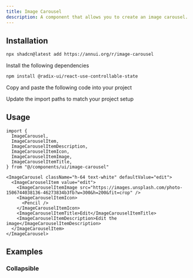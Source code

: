```yaml
---
title: Image Carousel
description: A component that allows you to create an image carousel.
---
```


<ComponentPreview name="image-carousel-demo" />

## Installation

<ComponentInstall>

<CLIInstall>

```bash
npx shadcn@latest add https://annui.org/r/image-carousel
```

</CLIInstall>

<ManualInstall>

<Steps>

<Step>

Install the following dependencies

</Step>

```bash
npm install @radix-ui/react-use-controllable-state
```

<Step>

Copy and paste the following code into your project

</Step>

<ComponentSource name="image-carousel" />

<Step>

Update the import paths to match your project setup

</Step>

</Steps>

</ManualInstall>

</ComponentInstall>

## Usage

```tsx
import {
  ImageCarousel,
  ImageCarouselItem,
  ImageCarouselItemDescription,
  ImageCarouselItemIcon,
  ImageCarouselItemImage,
  ImageCarouselItemTitle,
} from "@/components/ui/image-carousel"
```

```tsx
<ImageCarousel className="h-64 text-white" defaultValue="edit">
  <ImageCarouselItem value="edit">
    <ImageCarouselItemImage src="https://images.unsplash.com/photo-1506744038136-46273834b3fb?w=300&h=200&fit=crop" />
    <ImageCarouselItemIcon>
      <Pencil />
    </ImageCarouselItemIcon>
    <ImageCarouselItemTitle>Edit</ImageCarouselItemTitle>
    <ImageCarouselItemDescription>Edit the image</ImageCarouselItemDescription>
  </ImageCarouselItem>
</ImageCarousel>
```

## Examples

### Collapsible

<ComponentPreview name="image-carousel-collapsible" />
